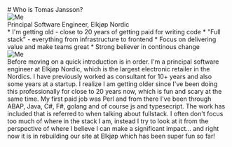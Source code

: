 
<div className="text-7xl text-center w-full pt-8">
# Who is Tomas Jansson?
</div>
<Columns columnCount={2}>
<Column>
<div className="flex flex-col gap-16 mt-16 pl-8">
  <div>
    <div className="max-w-[40%] text-xl">
      <Image src={logo} alt="Me" className="object-fit max-w-1/4"/>
    </div>
    <div className="text-2xl">
      Principal Software Engineer, Elkjøp Nordic
    </div>
  </div>
  <div className="*:flex *:flex-col *:gap-4 text-xl">
  * I'm getting old - close to 20 years of getting paid for writing code
  * "Full stack" - everything from infrastructure to frontend
  * Focus on delivering value and make teams great
  * Strong believer in continous change
  </div>
</div>
</Column>
<Column>
<div className="max-w-[75%] mt-12 mx-auto">
  <Image src={me} alt="Me" className="object-fit"/>
</div>
</Column>
</Columns>

<div className="notes">
Before moving on a quick introduction is in order. I'm a principal software engineer at Elkjøp Nordic, which is the largest electronic retailer in the Nordics. I have previously worked as consultant for 10+ years and also some years at a startup. I realize I am getting older since I've been doing this professionally for close to 20 years now, which is fun and scary at the same time. My first paid job was Perl and from there I've been through ABAP, Java, C#, F#, golang and of course js and typesecript. The work has included that is referred to when talking about fullstack. I often don't focus too much of where in the stack I am, instead I try to look at it from the perspective of where I believe I can make a significant impact... and right now it is in rebuilding our site at Elkjøp which has been super fun so far!
</div>

